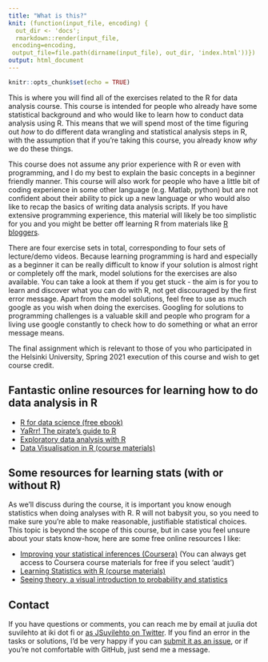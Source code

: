 ```yaml
---
title: "What is this?"
knit: (function(input_file, encoding) {
  out_dir <- 'docs';
  rmarkdown::render(input_file,
 encoding=encoding,
 output_file=file.path(dirname(input_file), out_dir, 'index.html'))})
output: html_document
---
```


```r
knitr::opts_chunk$set(echo = TRUE)
```
This is where you will find all of the exercises related to the R for data analysis course. This course is intended for people who already have some statistical background and who would like to learn how to conduct data analysis using R. This means that we will spend most of the time figuring out *how* to do different data wrangling and statistical analysis steps in R, with the assumption that if you're taking this course, you already know *why* we do these things. 

This course does not assume any prior experience with R or even with programming, and I do my best to explain the basic concepts in a beginner friendly manner. This course will also work for people who have a little bit of coding experience in some other language (e.g. Matlab, python) but are not confident about their ability to pick up a new language or who would also like to recap the basics of writing data analysis scripts. If you have extensive programming experience, this material will likely be too simplistic for you and you might be better off learning R from materials like [R bloggers](https://www.r-bloggers.com/).

There are four exercise sets in total, corresponding to four sets of lecture/demo videos. Because learning programming is hard and especially as a beginner it can be really difficult to know if your solution is almost right or completely off the mark, model solutions for the exercises are also available. You can take a look at them if you get stuck - the aim is for you to learn and discover what you can do with R, not get discouraged by the first error message. Apart from the model solutions, feel free to use as much google as you wish when doing the exercises. Googling for solutions to programming challenges is a valuable skill and people who program for a living use google constantly to check how to do something or what an error message means.

The final assignment which is relevant to those of you who participated in the  Helsinki University, Spring 2021 execution of this course and wish to get course credit.

## Fantastic online resources for learning how to do data analysis in R
* [R for data science (free ebook)](https://r4ds.had.co.nz/)
* [YaRrr! The pirate's guide to R](https://bookdown.org/ndphillips/YaRrr/)
* [Exploratory data analysis with R](https://bookdown.org/rdpeng/exdata/)
* [Data Visualisation in R (course materials)](https://data-vis-2021.djnavarro.net/materials/)

## Some resources for learning stats (with or without R)

As we'll discuss during the course, it is important you know enough statistics when doing analyses with R. R will not babysit you, so you need to make sure you're able to make reasonable, justifiable statistical choices. This topic is beyond the scope of this course, but in case you feel unsure about your stats know-how, here are some free online resources I like:

* [Improving your statistical inferences (Coursera)](https://www.coursera.org/learn/statistical-inferences) (You can always get access to Coursera course materials for free if you select 'audit')
* [Learning Statistics with R (course materials)](https://learningstatisticswithr.com/)
* [Seeing theory, a visual introduction to probability and statistics](https://seeing-theory.brown.edu/index.html)

## Contact
If you have questions or comments, you can reach me by email at juulia dot suvilehto at iki dot fi or [as JSuvilehto on Twitter](https://twitter.com/JSuvilehto). If you find an error in the tasks or solutions, I'd be very happy if you can [submit it as an issue](https://github.com/jtsuvile/R_for_science/issues), or if you're not comfortable with GitHub, just send me a message.

